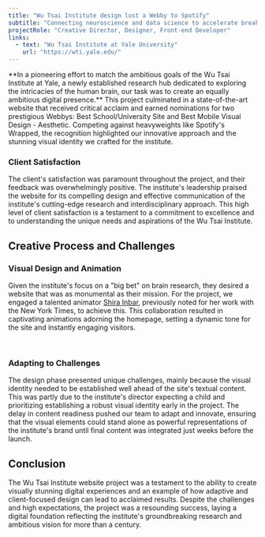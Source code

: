 ```yaml
---
title: "Wu Tsai Institute design lost a Webby to Spotify"
subtitle: "Connecting neuroscience and data science to accelerate breakthroughs in understanding cognition."
projectRole: "Creative Director, Designer, Front-end Developer"
links:
  - text: "Wu Tsai Institute at Yale University"
    url: "https://wti.yale.edu/"
---
```



<p className="lead">
  **In a pioneering effort to match the ambitious goals of the Wu Tsai Institute
  at Yale, a newly established research hub dedicated to exploring the
  intricacies of the human brain, our task was to create an equally ambitious
  digital presence.** This project culminated in a state-of-the-art website that
  received critical acclaim and earned nominations for two prestigious Webbys:
  Best School/University Site and Best Mobile Visual Design - Aesthetic.
  Competing against heavyweights like Spotify's Wrapped, the recognition
  highlighted our innovative approach and the stunning visual identity we
  crafted for the institute.
</p>

### Client Satisfaction

The client's satisfaction was paramount throughout the project, and their feedback was overwhelmingly positive. The institute's leadership praised the website for its compelling design and effective communication of the institute's cutting-edge research and interdisciplinary approach. This high level of client satisfaction is a testament to a commitment to excellence and to understanding the unique needs and aspirations of the Wu Tsai Institute.

## Creative Process and Challenges

### Visual Design and Animation

Given the institute's focus on a "big bet" on brain research, they desired a website that was as monumental as their mission. For the project, we engaged a talented animator [Shira Inbar](https://shira-inbar.com/), previously noted for her work with the New York Times, to achieve this. This collaboration resulted in captivating animations adorning the homepage, setting a dynamic tone for the site and instantly engaging visitors.

<YouTubeEmbed embedId="vUGi-sQBjI4" />
<br />
<YouTubeEmbed embedId="WwmYTUG2jDM" />

### Adapting to Challenges

The design phase presented unique challenges, mainly because the visual identity needed to be established well ahead of the site's textual content. This was partly due to the institute's director expecting a child and prioritizing establishing a robust visual identity early in the project. The delay in content readiness pushed our team to adapt and innovate, ensuring that the visual elements could stand alone as powerful representations of the institute's brand until final content was integrated just weeks before the launch.

<ScreenShot src={wtiProfile} title="Wu Tsai Institute profile exploration" />
<ScreenShot src={wtiPrograms} title="Wu Tsai Institute programs exploration" />

## Conclusion

The Wu Tsai Institute website project was a testament to the ability to create visually stunning digital experiences and an example of how adaptive and client-focused design can lead to acclaimed results. Despite the challenges and high expectations, the project was a resounding success, laying a digital foundation reflecting the institute's groundbreaking research and ambitious vision for more than a century.
